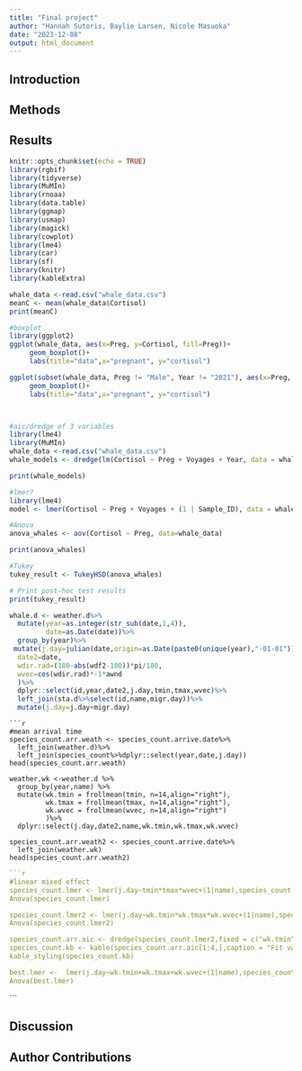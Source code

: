 ```yaml
---
title: "Final project"
author: "Hannah Sutoris, Baylie Larsen, Nicole Masuoka"
date: "2023-12-08"
output: html_document
---
```


## Introduction

## Methods

## Results

```r
knitr::opts_chunk$set(echo = TRUE)
library(rgbif)
library(tidyverse)
library(MuMIn)
library(rnoaa)
library(data.table)
library(ggmap)
library(usmap)
library(magick)
library(cowplot)
library(lme4)
library(car)
library(sf)
library(knitr)
library(kableExtra)
```

```r
whale_data <-read.csv("whale_data.csv")
meanC <- mean(whale_data$Cortisol)
print(meanC)

#boxplot
library(ggplot2)
ggplot(whale_data, aes(x=Preg, y=Cortisol, fill=Preg))+
     geom_boxplot()+
     labs(title="data",x="pregnant", y="cortisol")

ggplot(subset(whale_data, Preg != "Male", Year != "2021"), aes(x=Preg, y=Cortisol, fill=Preg))+
     geom_boxplot()+
     labs(title="data",x="pregnant", y="cortisol")



#aic/dredge of 3 variables
library(lme4)
library(MuMIn)
whale_data <-read.csv("whale_data.csv")
whale_models <- dredge(lm(Cortisol ~ Preg + Voyages + Year, data = whale_data, na.action = "na.fail"))

print(whale_models)

#lmer?
library(lme4)
model <- lmer(Cortisol ~ Preg + Voyages + (1 | Sample_ID), data = whale_data)

#Anova
anova_whales <- aov(Cortisol ~ Preg, data=whale_data)

print(anova_whales)

#Tukey
tukey_result <- TukeyHSD(anova_whales)

# Print post-hoc test results
print(tukey_result)

```

```r
whale.d <- weather.d%>%
  mutate(year=as.integer(str_sub(date,1,4)), 
         date=as.Date(date))%>%
  group_by(year)%>% 
 mutate(j.day=julian(date,origin=as.Date(paste0(unique(year),"-01-01"))), 
  date2=date,
  wdir.rad=(180-abs(wdf2-180))*pi/180, 
  wvec=cos(wdir.rad)*-1*awnd 
  )%>% 
  dplyr::select(id,year,date2,j.day,tmin,tmax,wvec)%>% 
  left_join(sta.d%>%select(id,name,migr.day))%>% 
  mutate(j.day=j.day+migr.day)
```
```
```r
#mean arrival time
species_count.arr.weath <- species_count.arrive.date%>%
  left_join(weather.d)%>%
  left_join(species_count%>%dplyr::select(year,date,j.day))
head(species_count.arr.weath)

weather.wk <-weather.d %>% 
  group_by(year,name) %>% 
  mutate(wk.tmin = frollmean(tmin, n=14,align="right"),
         wk.tmax = frollmean(tmax, n=14,align="right"),
         wk.wvec = frollmean(wvec, n=14,align="right")
         )%>%
  dplyr::select(j.day,date2,name,wk.tmin,wk.tmax,wk.wvec)

species_count.arr.weath2 <- species_count.arrive.date%>%
  left_join(weather.wk)
head(species_count.arr.weath2)
```

```r
```r
#linear mixed effect
species_count.lmer <- lmer(j.day~tmin*tmax*wvec+(1|name),species_count.arr.weath,na.action = "na.fail")
Anova(species_count.lmer)

species_count.lmer2 <- lmer(j.day~wk.tmin*wk.tmax*wk.wvec+(1|name),species_count.arr.weath2,na.action = "na.fail")
Anova(species_count.lmer2)

species_count.arr.aic <- dredge(species_count.lmer2,fixed = c("wk.tmin","wk.tmax","wk.wvec"),)
species_count.kb <- kable(species_count.arr.aic[1:4,],caption = "Fit values for nested models of the most complicated lme model")
kable_styling(species_count.kb)

best.lmer <-  lmer(j.day~wk.tmin+wk.tmax+wk.wvec+(1|name),species_count.arr.weath2,na.action = "na.fail")
Anova(best.lmer)
```
```

## Discussion

## Author Contributions
